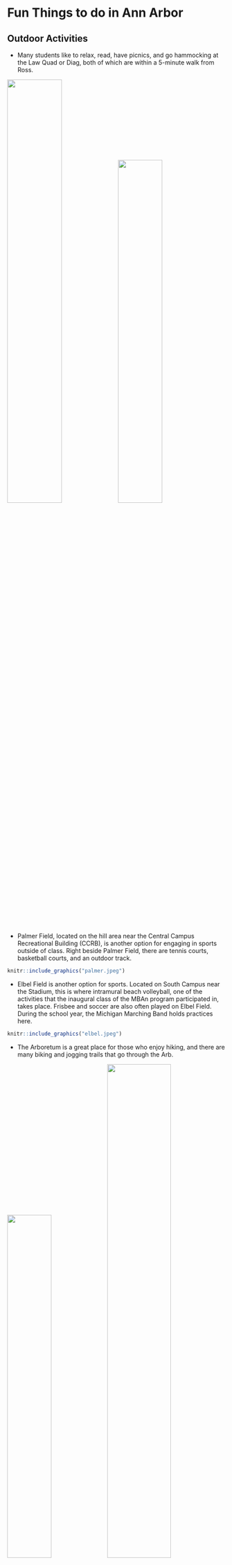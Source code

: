 # Fun Things to do in Ann Arbor

## Outdoor Activities

- Many students like to relax, read, have picnics, and go hammocking at the Law Quad or Diag, both of which are within a 5-minute walk from Ross. 

![](lawquad.jpeg){width=50%}
![](diag.jpeg){width=45%}


- Palmer Field, located on the hill area near the Central Campus Recreational Building (CCRB), is another option for engaging in sports outside of class. Right beside Palmer Field, there are tennis courts, basketball courts, and an outdoor track. 

```r
knitr::include_graphics("palmer.jpeg")
```

- Elbel Field is another option for sports. Located on South Campus near the Stadium, this is where intramural beach volleyball, one of the activities that the inaugural class of the MBAn program participated in, takes place. Frisbee and soccer are also often played on Elbel Field. During the school year, the Michigan Marching Band holds practices here. 

```r
knitr::include_graphics("elbel.jpeg")
```



- The Arboretum is a great place for those who enjoy hiking, and there are many biking and jogging trails that go through the Arb. 

![](arb.jpeg){width=45%}
![](arbriver.jpeg){width=54%}

- Every summer, there is an [Art Fair](https://www.theannarborartfair.com/) in July where many vendors will come and set up tents on the streets of downtown Ann Arbor and sell their artwork or other artistic items. This is a great way to learn about all the unique designs and objects people hand make. 

```r
knitr::include_graphics("artfair.png")
```



- During the month of July, there is also a [carnival](https://a2jaycees.org/carnival) at Pioneer High School, located just across the street from the Michigan Stadium. Even as a graduate student, booths with fair games and food, a Ferris wheel, and other amusement park rides will be hard to resist on a hot summer day!

```r
knitr::include_graphics("carnival.webp")
```


- Off-campus, there are a lot of parks nearby that are perfect for canoeing, kayaking, fishing, tanning, and outdoor barbeques. Gallup Park and Bandemer Park are among the most popular that many MBAn students visit on the weekends. 

![](kayak.webp){width=36%}
![](dock.jpeg){width=25%}
![](bandemer.jpeg){width=32%}



## Shopping
The summer is also the perfect time to purchase any winter apparel that will help you get through Michigan winters. Although the following places are located at least a 30-minute drive from Ann Arbor, it is a good idea to visit them during the summer, for example during the one-week break between the summer and fall semesters, to make sure that you are as well-prepared as possible for the colder months. 

- [Briarwood Mall](https://www.simon.com/mall/briarwood-mall) is a 10-minute drive from Ross, and it is a great place for a quick weekend shopping trip. 

- [Twelve Oaks Mall](https://shoptwelveoaks.com/) is located in Novi, approximately a 30-minute drive from Ann Arbor. 

- [Somerset](https://www.thesomersetcollection.com/) is the largest mall near Ann Arbor. It has both a regular side and a high-end side. It is located in Troy, which is about an hour’s drive from Ann Arbor. 

- [Great Lakes Crossing](https://greatlakescrossingoutlets.com/) is an outdoor outlet that offers discounted deals on winter apparel and gear. It is in Auburn Hills, which is also about an hour’s drive from Ann Arbor. 

- [Birchrun Outlet](https://www.premiumoutlets.com/outlet/birch-run) is another option for finding affordable winter clothes and boots. Located in Birch Run, this outlet is also about an hour’s drive from Ann Arbor. 



## Downtown Ann Arbor
- Downtown Ann Arbor is home to many of the most Instagrammable spots in Ann Arbor, not only is there a graffi alley and  murals, there are also many fancy restaurants to take any foodie’s content to the next level. 

![](graffiti.jpeg){width=30%}
![](flower.jpg){width=36%}
![](wings.jpeg){width=30%}




- One cannot talk about downtown Ann Arbor without mentioning Kerrytown, where the Farmers’ Market is held every Wednesday and Saturday morning.  

![](kerrytown.jpeg){width=47%}
![](farmersmarket.jpeg){width=47%}
 

- Besides shopping for fresh produce and trying out different restaurants in downtown Ann Arbor, you can also visit Rocket Fizz for unique candy and soda flavors, buy a manga or two at the Vault of Midnight, sample chocolate–covered cherries at Cherry Republic, borrow books from the Ann Arbor Downtown Library, or try on cute outfits at local boutiques. 

![](statest.webp){width=50%}
![](downtown2.jpeg){width=45%}
 


## Things to Do 
### Movies
Movies - want to watch a movie during your study break? Check out the Michigan Theater or State Theater, both located on and near South State Street. If you want to go off campus or have a wider selection of films, Cinemark is also a nearby option. 

![](statetheater.webp){width=50%}
![](michigantheater.jpeg){width=30%}

### Museums
- University of Michigan Museum Art [UMMA](https://www.umma.umich.edu/) is located in the heart of central campus, and the tall red sculpture right outside can be easily spotted anymore on South State Street. One fun fact about this sculpture is that no matter where you stand, it spells out ART. Besides this sculpture, the UMMA frequently updates their exterior designs and displays, so even just walking past the museum is an experience in itself. One unique thing about the UMMA is that some of the art displays are even located inside drawers and require you to pull out each drawer, adding an element of surprise to the experience. There is also a cafe on the first floor of the museum for grabbing a quick bite. 

![](sculpture.jpeg){width=32%}
![](heart.jpeg){width=28%}
![](umma.jpeg){width=32%}


- University of Michigan Museum of Natural History [UMMNH](https://lsa.umich.edu/ummnh) is located on the hill area, just a few steps from the Central Campus Transit Center (CCTC). Unlike the UMMA, the information and exhibits at UMMNH are a lot more interactive, perfect for anyone who enjoys hands-on experiences and prefers visual learning. Some of the most popular displays include the dinosaur skeleton displays, planetarium, and the multimedia Tree of Life exhibit. 

![](dinosaur.jpeg){width=25%}
![](planetarium.jpeg){width=45%}
![](treeoflife.jpeg){width=25%}


- [Kelsey Museum of Archaeology](https://lsa.umich.edu/kelsey) is located diagonally across the street from UMMA. Although smaller in size, this museum specializes in Classical, Egyptian, and Middle Eastern archaeology and has over 10,000 artifacts for you to explore and examine. 
 
![](kelsey.jpeg){width=40%} 
![](artifacts.jpeg){width=50%}

 
- [Detroit Observatory](https://detroitobservatory.umich.edu/) is perfect for anyone interested in astronomy and star-gazing. It is home to the famous Fitz Refracting and Meridian Circle Telescopes. It is located right behind Couzens and next to Alice Lloyd Residential Halls on the hill area. 

![](observatory.png){width=40%}
![](fitz.jpeg){width=25%}
![](meridian.jpeg){width=32%}


### Miscellaneous
- Karaoke: Midnight Karaoke, Friends Karaoke, Circ Bar
- Ax-throwing: [Axe Ventura](https://axe-ventura.com/) 
- Bowling: [Revel&Roll](https://www.bowlero.com/location/revel-and-roll), [Station300](https://station300saline.com/)
- Escape Rooms: [Breakout Escape Rooms](https://www.roombreakout.com/location/breakout-ann-arbor/escape-room?gclid=Cj0KCQjwrs2XBhDjARIsAHVymmQ64ROFzAScFQfq-FTEMdDwyhv190SndI9bRM4fzZKZycvPoUjkFlgaAuYjEALw_wcB), [Decode](https://www.decodedetroit.com/ann-arbor/), [Clueless Escape Rooms](https://a2clue.com/) 

![](axe.jpeg){width=45%}
![](bowling.png){width=45%}



## Athletic Events
A huge part of the Michigan school spirit comes from athletic events, namely football, basketball, and hockey games. You can purchase season tickets () to these three sports prior to the start of the fall semester. In the winter, Yost Ice Arena has open-skate hours when you and your friends can rent ice skates and take a break from studying. 

![](football.jpeg){width=30%}
![](basketball.jpeg){width=33%}
![](hockey.jpeg){width=32%}



## Places to Visit Outside Ann Arbor
### Southeast Michigan 
- Detroit - Belle Isle, Riverfront, Detroit Zoo, Mom’s Spaghetti (Eminem), Gus’s Fried Chicken 

- Dearborn - Henry Ford Museum  

- Troy - Round1, Somerset, HMart, Bowling 

- Novi/Northville - Lucky Strike bowling, escape room, Twelve Oaks, maybury park

### West Michigan
- Lake Michigan (Silver Beach, Grand Haven)

- Traverse City

- Grand Rapids 

- Holland

- Kalamazoo 

### Upper Peninsula
- Mackinac Island 

